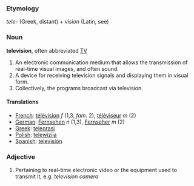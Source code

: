 ===Etymology===
''tele-'' (Greek, distant) + ''vision'' (Latin, see)

===Noun===
'''television''', often abbreviated [[TV]]

# An electronic communication medium that allows the transmission of real-time visual images, and often sound.
# A device for receiving television signals and displaying them in visual form.
# Collectively, the programs broadcast via television.
====Translations====
*[[French]]: [[télévision]] ''f'' (1,3,  ''fam.'' 2), [[téléviseur]] ''m'' (2)
*[[German]]: [[Fernsehen]] ''n'' (1,3), [[Fernseher]] ''m'' (2)
*[[Greek]]: [[teleorasi]]
*[[Polish]]: [[telewizija]]
*[[Spanish]]: [[televisión]]
===Adjective===

# Pertaining to real-time electronic video or the equipment used to transmit it, e.g. ''television camera''